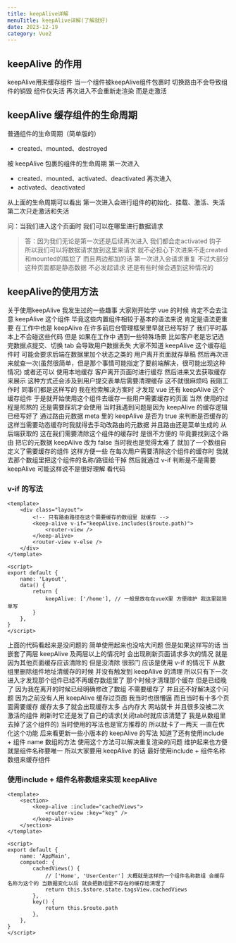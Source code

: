 ```yaml
---
title: keepAlive详解
menuTitle: keepAlive详解(了解就好)
date: 2023-12-19
category: Vue2
---
```


## keepAlive 的作用

keepAlive用来缓存组件 当一个组件被keepAlive组件包裹时 切换路由不会导致组件的销毁 组件仅失活 再次进入不会重新走渲染 而是走激活

## keepAlive 缓存组件的生命周期

普通组件的生命周期（简单版的）

-   created、mounted、destroyed

被 keepAlive 包裹的组件的生命周期
第一次进入

-   created、mounted、activated、deactivated
    再次进入
-   activated、deactivated

从上面的生命周期可以看出 第一次进入会进行组件的初始化、挂载、激活、失活 第二次只走激活和失活

问：当我们进入这个页面时 我们可以在哪里进行数据请求

> 答：因为我们无论是第一次还是后续再次进入 我们都会走activated 钩子 所以我们可以将数据请求放到这里来请求 就不必担心下次进来不走created和mounted的尴尬了 而且两边都加的话 第一次进入会请求重复 不过大部分这种页面都是静态数据 不必发起请求 还是有些时候会遇到这种情况的

## keepAlive的使用方法

关于使用keepAlive 我发生过的一些趣事
大家刚开始学 vue 的时候 肯定不会去注意 keepAlive 这个组件 毕竟这些内置组件相较于基本的语法来说 肯定是语法更重要 在工作中也是 keepAlive 在许多前后台管理框架里早就已经写好了 我们平时基本上不会碰这些代码
但是 如果在工作中 遇到一些特殊场景 比如客户老是忘记选完数据点提交、切换 tab 会导致用户数据丢失 大家不知道 keepAlive 这个缓存组件时 可能会要求后端在数据里加个状态之类的 用户离开页面就存草稿 然后再次进来就查一次(虽然很简单，但是那个事情可能指定了要前端解决，很可能出现这种情况) 或者还可以 使用本地缓存 客户离开页面时进行缓存 然后进来又去获取缓存来展示 这种方式还会涉及到用户提交表单后需要清理缓存 这不就很麻烦吗 我刚工作时 同事们都是这样写的 我在检索解决方案时 才发现 vue 还有 keepAlive 这个缓存组件 于是就开始使用这个组件去缓存一些用户需要缓存的页面 当然 使用的过程是煎熬的 还是需要踩坑才会使用
当时我遇到问题是因为 keepAlive 的缓存逻辑 已经写好了 通过路由元数据 meta 里的 keepAlive 是否为 true 来判断是否缓存的 这样当需要动态缓存时我就得去手动改路由的元数据 并且路由还是菜单生成的 从后端获取的 这在我们需要清除这个组件的缓存时 是很不方便的 毕竟要找到这个路由 把它的元数据 keepAlive 改为 false 当时我也是觉得太难了 就加了一个数组自定义了需要缓存的组件 这样方便一些 在每次用户需要清除这个组件的缓存时 我就去那个数组里把这个组件的名称/路径给干掉 然后就通过 v-if 判断是不是需要 keepAlive 可能这样说不是很好理解 看代码

### v-if 的写法

```vue
<template>
	<div class="layout">
		<!-- 只有路由路径在这个需要缓存的数组里 就缓存 -->
		<keep-alive v-if="keepAlive.includes($route.path)">
			<router-view />
		</keep-alive>
		<router-view v-else />
	</div>
</template>

<script>
export default {
	name: 'Layout',
	data() {
		return {
			keepAlive: ['/home'], // 一般是放在在vueX里 方便维护 我这里就简单写
		}
	},
}
</script>
```

上面的代码看起来是没问题的 简单使用起来也没啥大问题 但是如果这样写的话 当嵌套了两层 keepAlive 及两层以上的情况时 会出现刷新页面请求多次的情况 就是因为其他页面缓存应该清除的 但是没清除 很邪门 应该是使用 v-if 的情况下 从数组里删除组件地址清缓存的时候 并没有触发到 keepAlive 的清理 所以只有下一次进入才发现那个组件已经不再缓存数组里了 那个时候才清理那个缓存 但是已经晚了 因为我在离开的时候已经明确修改了数组 不需要缓存了 并且还不好解决这个问题
因为之前没有人用 keepAlive 缓存过页面 我当时也很懵逼 而且当时有十多个页面需要缓存 缓存太多了就会出现缓存太多 占内存大 网站就卡 并且很多没被二次激活的组件 刷新时它还是发了自己的请求(关闭tab时就应该清楚了 我是从数组里去掉了这个组件的) 当时使用的写法也是官方推荐的 所以就卡了一两天 一直在优化这个功能 后来看更新一些小版本的 keepAlive 的写法 知道了还有使用include + 组件 name 数组的方法 使用这个方法可以解决重复渲染的问题 维护起来也方便 就是组件名称要唯一 所以大家要用 keepAlive 的话 最好使用include + 组件名称数组来缓存组件

### 使用include + 组件名称数组来实现 keepAlive

```vue
<template>
	<section>
		<keep-alive :include="cachedViews">
			<router-view :key="key" />
		</keep-alive>
	</section>
</template>

<script>
export default {
	name: 'AppMain',
	computed: {
		cachedViews() {
			// ['Home', 'UserCenter'] 大概就是这样的一个组件名称数组 会缓存名称为这个的 当数据变化以后 就会把数组里不存在的缓存给清理了
			return this.$store.state.tagsView.cachedViews
		},
		key() {
			return this.$route.path
		},
	},
}
</script>
```
